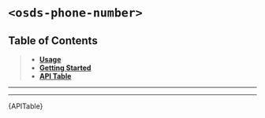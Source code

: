 
<Meta title="UI Components/Phone Number [molecule]/Web Component" />

# `<osds-phone-number>`

## Table of Contents
> - **[Usage](#usage)**
> - **[Getting Started](#getting-started)**
> - **[API Table](#api-table)**

<hr/>
<Usage />
<hr/>
<div id="api-table"><Description>{APITable}</Description></div>
